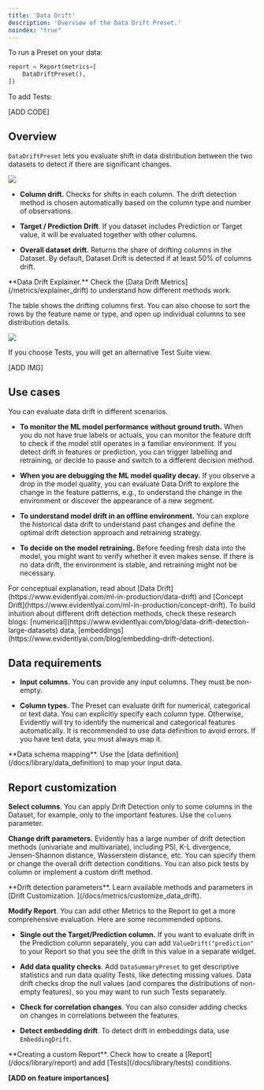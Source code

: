```yaml
---
title: 'Data Drift'
description: 'Overview of the Data Drift Preset.'
noindex: "true"
---
```


To run a Preset on your data:

```python
report = Report(metrics=[
    DataDriftPreset(),
])
```

To add Tests:

\[ADD CODE]

## Overview

`DataDriftPreset` lets you evaluate shift in data distribution between the two datasets to detect if there are significant changes.

![](/images/metrics/preset_data_drift_2-min.png)

* **Column drift.** Checks for shifts in each column. The drift detection method is chosen automatically based on the column type and number of observations.

* **Target / Prediction Drift**. If you dataset includes Prediction or Target value, it will be evaluated together with other columns.

* **Overall dataset drift.** Returns the share of drifting columns in the Dataset. By default, Dataset Drift is detected if at least 50% of columns drift.

<Info>
  **Data Drift Explainer.** Check the [Data Drift Metrics](/metrics/explainer_drift) to understand how different methods work.
</Info>

The table shows the drifting columns first. You can also choose to sort the rows by the feature name or type, and open up individual columns to see distribution details.

![](/images/metrics/preset_data_drift-min.png)

If you choose Tests, you will get an alternative Test Suite view.

\[ADD IMG]

## Use cases

You can evaluate data drift in different scenarios.

* **To monitor the ML model performance without ground truth.** When you do not have true labels or actuals, you can monitor the feature drift to check if the model still operates in a familiar environment. If you detect drift in features or prediction, you can trigger labelling and retraining, or decide to pause and switch to a different decision method.

* **When you are debugging the ML model quality decay.** If you observe a drop in the model quality, you can evaluate Data Drift to explore the change in the feature patterns, e.g., to understand the change in the environment or discover the appearance of a new segment.

* **To understand model drift in an offline environment.** You can explore the historical data drift to understand past changes and define the optimal drift detection approach and retraining strategy.

* **To decide on the model retraining.** Before feeding fresh data into the model, you might want to verify whether it even makes sense. If there is no data drift, the environment is stable, and retraining might not be necessary.

<Info>
  For conceptual explanation, read about [Data Drift](https://www.evidentlyai.com/ml-in-production/data-drift) and [Concept Drift](https://www.evidentlyai.com/ml-in-production/concept-drift). To build intuition about different drift detection methods, check these research blogs: [numerical](https://www.evidentlyai.com/blog/data-drift-detection-large-datasets) data, [embeddings](https://www.evidentlyai.com/blog/embedding-drift-detection).
</Info>

## Data requirements

* **Input columns.** You can provide any input columns. They must be non-empty.

* **Column types.** The Preset can evaluate drift for numerical, categorical or text data. You can explicitly specify each column type. Otherwise, Evidently will try to identify the numerical and categorical features automatically. It is recommended to use data definition to avoid errors. If you have text data, you must always map it.

<Info>
  **Data schema mapping**. Use the [data definition](/docs/library/data_definition) to map your input data.
</Info>

## Report customization

**Select columns**. You can apply Drift Detection only to some columns in the Dataset, for example, only to the important features. Use the `columns` parameter.

**Change drift parameters.** Evidently has a large number of drift detection methods (univariate and multivariate), including PSI, K-L divergence, Jensen-Shannon distance, Wasserstein distance, etc. You can specify them or change the overall drift detection conditions. You can also pick tests by column or implement a custom drift method.

<Info>
  **Drift detection parameters**. Learn available methods and parameters in [Drift Customization. ](/docs/metrics/customize_data_drift).
</Info>

**Modify Report**. You can add other Metrics to the Report to get a more comprehensive evaluation. Here are some recommended options.

* **Single out the Target/Prediction column.** If you want to evaluate drift in the Prediction column separately, you can add `ValueDrift("prediction"` to your Report so that you see the drift in this value in a separate widget.

* **Add data quality checks**. Add `DataSummaryPreset` to get descriptive statistics and run data quality Tests, like detecting missing values. Data drift checks drop the null values (and compares the distributions of non-empty features), so you may want to run such Tests separately.

* **Check for correlation changes**. You can also consider adding checks on changes in correlations between the features.

* **Detect embedding drift**. To detect drift in embeddings data, use `EmbeddingDrift`.

<Info>
  **Creating a custom Report**. Check how to create a [Report](/docs/library/report) and add [Tests](/docs/library/tests) conditions.
</Info>

**\[ADD on feature importances]**